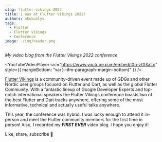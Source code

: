 ```yaml
---
slug: flutter-vikings-2022
title: I was at Flutter Vikings 2022!
authors: mkobuolys
tags:
  - Flutter
  - Flutter Vikings
  - Conference
image: ./img/header.png
---
```



_My video blog from the Flutter Vikings 2022 conference_

<YouTubeVideoPlayer
  src="https://www.youtube.com/embed/I0u-zGIXaLo"
  style={{ marginBottom: "var(--ifm-paragraph-margin-bottom)" }}
/>

<!--truncate-->

[Flutter Vikings](https://fluttervikings.com/) is a community-driven event made up of GDGs and other Nordic user groups focused on Flutter and Dart, as well as the global Flutter Community. With a fantastic lineup of Google Developer Experts and top-notch international speakers the Flutter Vikings conference boasts two of the best Flutter and Dart tracks anywhere, offering some of the most informative, technical and actually useful talks anywhere.

This year, the conference was hybrid. I was lucky enough to attend it in-person and meet the Flutter community members for the first time in person! Also, I recorded my **_FIRST EVER_** video blog. I hope you enjoy it!

Like, share, subscribe 💙
